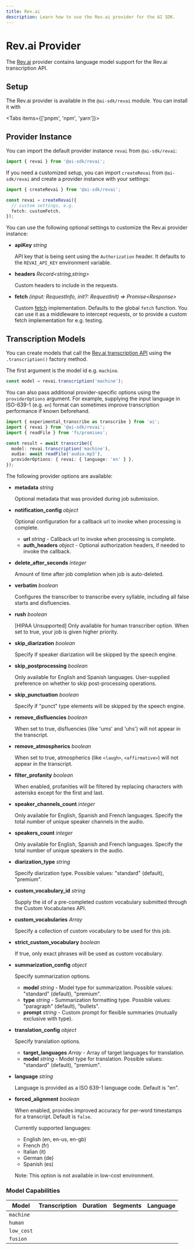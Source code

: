 ```yaml
---
title: Rev.ai
description: Learn how to use the Rev.ai provider for the AI SDK.
---
```


# Rev.ai Provider

The [Rev.ai](https://www.rev.ai/) provider contains language model support for the Rev.ai transcription API.

## Setup

The Rev.ai provider is available in the `@ai-sdk/revai` module. You can install it with

<Tabs items={['pnpm', 'npm', 'yarn']}>
  <Tab>
    <Snippet text="pnpm add @ai-sdk/revai" dark />
  </Tab>
  <Tab>
    <Snippet text="npm install @ai-sdk/revai" dark />
  </Tab>
  <Tab>
    <Snippet text="yarn add @ai-sdk/revai" dark />
  </Tab>
</Tabs>

## Provider Instance

You can import the default provider instance `revai` from `@ai-sdk/revai`:

```ts
import { revai } from '@ai-sdk/revai';
```

If you need a customized setup, you can import `createRevai` from `@ai-sdk/revai` and create a provider instance with your settings:

```ts
import { createRevai } from '@ai-sdk/revai';

const revai = createRevai({
  // custom settings, e.g.
  fetch: customFetch,
});
```

You can use the following optional settings to customize the Rev.ai provider instance:

- **apiKey** _string_

  API key that is being sent using the `Authorization` header.
  It defaults to the `REVAI_API_KEY` environment variable.

- **headers** _Record&lt;string,string&gt;_

  Custom headers to include in the requests.

- **fetch** _(input: RequestInfo, init?: RequestInit) => Promise&lt;Response&gt;_

  Custom [fetch](https://developer.mozilla.org/en-US/docs/Web/API/fetch) implementation.
  Defaults to the global `fetch` function.
  You can use it as a middleware to intercept requests,
  or to provide a custom fetch implementation for e.g. testing.

## Transcription Models

You can create models that call the [Rev.ai transcription API](https://www.rev.ai/docs/api/transcription)
using the `.transcription()` factory method.

The first argument is the model id e.g. `machine`.

```ts
const model = revai.transcription('machine');
```

You can also pass additional provider-specific options using the `providerOptions` argument. For example, supplying the input language in ISO-639-1 (e.g. `en`) format can sometimes improve transcription performance if known beforehand.

```ts highlight="6"
import { experimental_transcribe as transcribe } from 'ai';
import { revai } from '@ai-sdk/revai';
import { readFile } from 'fs/promises';

const result = await transcribe({
  model: revai.transcription('machine'),
  audio: await readFile('audio.mp3'),
  providerOptions: { revai: { language: 'en' } },
});
```

The following provider options are available:

- **metadata** _string_

  Optional metadata that was provided during job submission.

- **notification_config** _object_

  Optional configuration for a callback url to invoke when processing is complete.
  - **url** _string_ - Callback url to invoke when processing is complete.
  - **auth_headers** _object_ - Optional authorization headers, if needed to invoke the callback.

- **delete_after_seconds** _integer_

  Amount of time after job completion when job is auto-deleted.

- **verbatim** _boolean_

  Configures the transcriber to transcribe every syllable, including all false starts and disfluencies.

- **rush** _boolean_

  [HIPAA Unsupported] Only available for human transcriber option. When set to true, your job is given higher priority.

- **skip_diarization** _boolean_

  Specify if speaker diarization will be skipped by the speech engine.

- **skip_postprocessing** _boolean_

  Only available for English and Spanish languages. User-supplied preference on whether to skip post-processing operations.

- **skip_punctuation** _boolean_

  Specify if "punct" type elements will be skipped by the speech engine.

- **remove_disfluencies** _boolean_

  When set to true, disfluencies (like 'ums' and 'uhs') will not appear in the transcript.

- **remove_atmospherics** _boolean_

  When set to true, atmospherics (like `<laugh>`, `<affirmative>`) will not appear in the transcript.

- **filter_profanity** _boolean_

  When enabled, profanities will be filtered by replacing characters with asterisks except for the first and last.

- **speaker_channels_count** _integer_

  Only available for English, Spanish and French languages. Specify the total number of unique speaker channels in the audio.

- **speakers_count** _integer_

  Only available for English, Spanish and French languages. Specify the total number of unique speakers in the audio.

- **diarization_type** _string_

  Specify diarization type. Possible values: "standard" (default), "premium".

- **custom_vocabulary_id** _string_

  Supply the id of a pre-completed custom vocabulary submitted through the Custom Vocabularies API.

- **custom_vocabularies** _Array_

  Specify a collection of custom vocabulary to be used for this job.

- **strict_custom_vocabulary** _boolean_

  If true, only exact phrases will be used as custom vocabulary.

- **summarization_config** _object_

  Specify summarization options.
  - **model** _string_ - Model type for summarization. Possible values: "standard" (default), "premium".
  - **type** _string_ - Summarization formatting type. Possible values: "paragraph" (default), "bullets".
  - **prompt** _string_ - Custom prompt for flexible summaries (mutually exclusive with type).

- **translation_config** _object_

  Specify translation options.
  - **target_languages** _Array_ - Array of target languages for translation.
  - **model** _string_ - Model type for translation. Possible values: "standard" (default), "premium".

- **language** _string_

  Language is provided as a ISO 639-1 language code. Default is "en".

- **forced_alignment** _boolean_

  When enabled, provides improved accuracy for per-word timestamps for a transcript.
  Default is `false`.

  Currently supported languages:
  - English (en, en-us, en-gb)
  - French (fr)
  - Italian (it)
  - German (de)
  - Spanish (es)

  Note: This option is not available in low-cost environment.

### Model Capabilities

| Model      | Transcription       | Duration            | Segments            | Language            |
| ---------- | ------------------- | ------------------- | ------------------- | ------------------- |
| `machine`  | <Check size={18} /> | <Check size={18} /> | <Check size={18} /> | <Check size={18} /> |
| `human`    | <Check size={18} /> | <Check size={18} /> | <Check size={18} /> | <Check size={18} /> |
| `low_cost` | <Check size={18} /> | <Check size={18} /> | <Check size={18} /> | <Check size={18} /> |
| `fusion`   | <Check size={18} /> | <Check size={18} /> | <Check size={18} /> | <Check size={18} /> |
